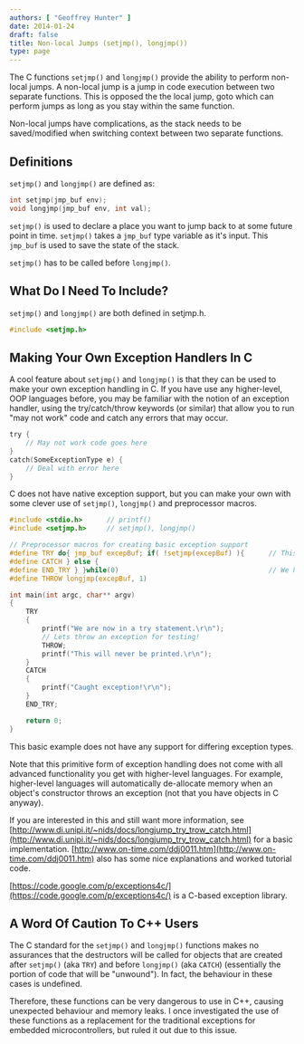 ```yaml
---
authors: [ "Geoffrey Hunter" ]
date: 2014-01-24
draft: false
title: Non-local Jumps (setjmp(), longjmp())
type: page
---
```



The C functions `setjmp()` and `longjmp()` provide the ability to perform non-local jumps. A non-local jump is a jump in code execution between two separate functions. This is opposed the the local jump, goto which can perform jumps as long as you stay within the same function.

Non-local jumps have complications, as the stack needs to be saved/modified when switching context between two separate functions.

## Definitions

`setjmp()` and `longjmp()` are defined as:

```c
int setjmp(jmp_buf env);
void longjmp(jmp_buf env, int val);
```

`setjmp()` is used to declare a place you want to jump back to at some future point in time. `setjmp()` takes a `jmp_buf` type variable as it's input. This `jmp_buf` is used to save the state of the stack.

`setjmp()` has to be called before `longjmp()`.

## What Do I Need To Include?

`setjmp()` and `longjmp()` are both defined in setjmp.h.

```c    
#include <setjmp.h>
```

## Making Your Own Exception Handlers In C

A cool feature about `setjmp()` and `longjmp()` is that they can be used to make your own exception handling in C. If you have use any higher-level, OOP languages before, you may be familiar with the notion of an exception handler, using the try/catch/throw keywords (or similar) that allow you to run "may not work" code and catch any errors that may occur.

```c    
try {
    // May not work code goes here
}
catch(SomeExceptionType e) {
    // Deal with error here
}
```

C does not have native exception support, but you can make your own with some clever use of `setjmp()`, `longjmp()` and preprocessor macros.

```c    
#include <stdio.h>		// printf()
#include <setjmp.h>		// setjmp(), longjmp()

// Preprocessor macros for creating basic exception support
#define TRY do{ jmp_buf excepBuf; if( !setjmp(excepBuf) ){		// This part creates the varable excepBuf, used for storing stack state
#define CATCH } else {
#define END_TRY } }while(0)										// We have to have a macro of ending the try loop 
#define THROW longjmp(excepBuf, 1)

int main(int argc, char** argv)
{
    TRY
    {
        printf("We are now in a try statement.\r\n");
        // Lets throw an exception for testing!
        THROW;
        printf("This will never be printed.\r\n");
    }
    CATCH
    {
        printf("Caught exception!\r\n");
    }
    END_TRY;

    return 0;
}
```

This basic example does not have any support for differing exception types.

Note that this primitive form of exception handling does not come with all advanced functionality you get with higher-level languages. For example, higher-level languages will automatically de-allocate memory when an object's constructor throws an exception (not that you have objects in C anyway).

If you are interested in this and still want more information, see [http://www.di.unipi.it/~nids/docs/longjump_try_trow_catch.html](http://www.di.unipi.it/~nids/docs/longjump_try_trow_catch.html) for a basic implementation. [http://www.on-time.com/ddj0011.htm](http://www.on-time.com/ddj0011.htm) also has some nice explanations and worked tutorial code.

[https://code.google.com/p/exceptions4c/](https://code.google.com/p/exceptions4c/) is a C-based exception library.

## A Word Of Caution To C++ Users

The C standard for the `setjmp()` and `longjmp()` functions makes no assurances that the destructors will be called for objects that are created after `setjmp()` (aka `TRY`) and before `longjmp()` (aka `CATCH`) (essentially the portion of code that will be "unwound"). In fact, the behaviour in these cases is undefined. 

Therefore, these functions can be very dangerous to use in C++, causing unexpected behaviour and memory leaks. I once investigated the use of these functions as a replacement for the traditional exceptions for embedded microcontrollers, but ruled it out due to this issue.
